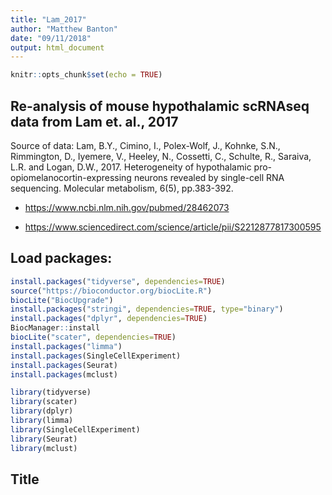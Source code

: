 ```yaml
---
title: "Lam_2017"
author: "Matthew Banton"
date: "09/11/2018"
output: html_document
---
```


```r
knitr::opts_chunk$set(echo = TRUE)
```

## Re-analysis of mouse hypothalamic scRNAseq data from Lam et. al., 2017

Source of data: Lam, B.Y., Cimino, I., Polex-Wolf, J., Kohnke, S.N., Rimmington, D., Iyemere, V., Heeley, N., Cossetti, C., Schulte, R., Saraiva, L.R. and Logan, D.W., 2017. Heterogeneity of hypothalamic pro-opiomelanocortin-expressing neurons revealed by single-cell RNA sequencing. Molecular metabolism, 6(5), pp.383-392.

* <https://www.ncbi.nlm.nih.gov/pubmed/28462073>

* <https://www.sciencedirect.com/science/article/pii/S2212877817300595>

## Load packages:

```r

install.packages("tidyverse", dependencies=TRUE)
source("https://bioconductor.org/biocLite.R")
biocLite("BiocUpgrade")
install.packages("stringi", dependencies=TRUE, type="binary")
install.packages("dplyr", dependencies=TRUE)
BiocManager::install
biocLite("scater", dependencies=TRUE)
install.packages("limma")
install.packages(SingleCellExperiment)
install.packages(Seurat)
install.packages(mclust)

library(tidyverse)
library(scater)
library(dplyr)
library(limma)
library(SingleCellExperiment)
library(Seurat)
library(mclust)

```

## Title


```r

```
